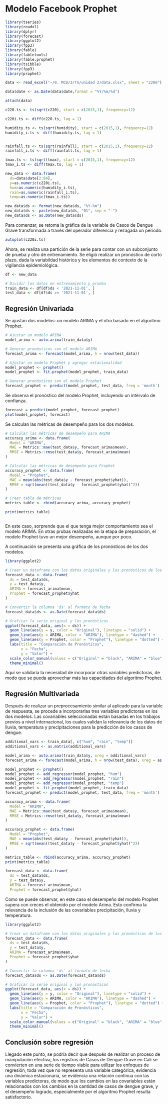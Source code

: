 # Modelo Facebook Prophet

```r

library(tseries)
library(readxl)
library(dplyr)
library(forecast)
library(ggplot2)
library(fpp3)
library(fable)
library(fabletools)
library(fable.prophet)
library(tsibble)
library(fpp3)
library(prophet)

```


```r

data <- read_excel("~/0. MCD/3/TS/unidad 2/data.xlsx", sheet = "220m")

data$date <- as.Date(data$date,format = "%Y/%m/%d")

attach(data)

c220.ts <- ts(sqrt(c220), start = c(2015,1), frequency=12)

c220i.ts <- diff(c220.ts, lag = 1)

```


```r

humidity.ts <- ts(sqrt(humidity), start = c(2015,1), frequency=12)
humidity_i.ts <- diff(humidity.ts, lag = 1)


rainfall.ts <- ts(sqrt(rainfall), start = c(2015,1), frequency=12)
rainfall_i.ts <- diff(rainfall.ts, lag = 1)

tmax.ts <- ts(sqrt(tmax), start = c(2015,1), frequency=12)
tmax_i.ts <- diff(tmax.ts, lag = 1)

```


```r

new_data <- data.frame(
  ds=data$date[2:84], 
  y=as.numeric(c220i.ts), 
  hum=as.numeric(humidity_i.ts), 
  rain=as.numeric(rainfall_i.ts), 
  temp=as.numeric(tmax_i.ts))

```


```r

new_data$ds <- format(new_data$ds, "%Y-%m")
new_data$ds <- paste(new_data$ds, "01", sep = "-")
new_data$ds <- as.Date(new_data$ds)

```



Para comenzar, se retoma la gráfica de la variable de Casos de Dengue Grave transformada a través del operador diferencia y rezagada un periodo.


```r

autoplot(c220i.ts)

```

Ahora, se realiza una partición de la serie para contar con un subconjunto de prueba y otro de entrenamiento. Se eligió realizar un pronóstico de corto plazo, dada la variabildad histórica y los elementos de contexto de la vigilancia epidemiológica.

```r

df <- new_data

# Dividir los datos en entrenamiento y prueba
train_data <- df[df$ds < '2021-11-01', ]  
test_data <- df[df$ds >= '2021-11-01', ] 

```


## Regresión Univariada

Se ajustan dos modelos: un modelo ARIMA y el otro basado en el algoritmo Prophet.

```r

# Ajustar un modelo ARIMA
model_arima <- auto.arima(train_data$y)

# Generar pronósticos con el modelo ARIMA
forecast_arima <- forecast(model_arima, h = nrow(test_data))

# Ajustar un modelo Prophet y agregar estacionalidad
model_prophet <- prophet()
model_prophet <- fit.prophet(model_prophet, train_data)

# Generar pronósticos con el modelo Prophet
forecast_prophet <- predict(model_prophet, test_data, freq = 'month')

```

Se observa el pronóstico del modelo Prophet, incluyendo un intérvalo de confianza.

```r
forecast = predict(model_prophet, forecast_prophet)
plot(model_prophet, forecast)
```

Se calculan las métricas de desempeño para los dos modelos.


```r


# Calcular las métricas de desempeño para ARIMA
accuracy_arima <- data.frame(
  Model = "ARIMA",
  MAE = Metrics::mae(test_data$y, forecast_arima$mean),
  RMSE = Metrics::rmse(test_data$y, forecast_arima$mean)
)

# Calcular las métricas de desempeño para Prophet
accuracy_prophet <- data.frame(
  Model = "Prophet",
  MAE = mean(abs(test_data$y - forecast_prophet$yhat)),
  RMSE = sqrt(mean((test_data$y - forecast_prophet$yhat)^2))
)

# Crear tabla de métricas
metrics_table <- rbind(accuracy_arima, accuracy_prophet)

print(metrics_table)



```

En este caso, sorprende que el que tenga mejor comportamiento sea el modelo ARIMA. En otras prubas realizadas en la etapa de preparación, el modelo Prophet tuvo un mejor desempeño, aunque por poco.


A continuación se presenta una gráfica de los pronósticos de los dos modelos.

```r

library(ggplot2)

# Crear un dataframe con los datos originales y los pronósticos de los dos modelos
forecast_data <- data.frame(
  ds = test_data$ds,
  y = test_data$y,
  ARIMA = forecast_arima$mean,
  Prophet = forecast_prophet$yhat
)

# Convertir la columna 'ds' al formato de fecha
forecast_data$ds <- as.Date(forecast_data$ds)

# Graficar la serie original y los pronósticos
ggplot(forecast_data, aes(x = ds)) +
  geom_line(aes(y = y, color = "Original"), linetype = "solid") +
  geom_line(aes(y = ARIMA, color = "ARIMA"), linetype = "dashed") +
  geom_line(aes(y = Prophet, color = "Prophet"), linetype = "dotted") +
  labs(title = "Comparación de Pronósticos",
       x = "Fecha",
       y = "Valor") +
  scale_color_manual(values = c("Original" = "black", "ARIMA" = "blue", "Prophet" = "red")) +
  theme_minimal()


```

Aquí se validaría la necesidad de incorporar otras variables predictoras, de modo que se pueda aprovechar más las capacidades del algoritmo Prophet.




## Regresión Multivariada

Después de realizar un preprocesamiento similar al aplicado para la variable de respuesta, se procede a incorporarlas tres variables predictoras en los dos modelos. Las covariables seleccionadas están basadas en los trabajos previos a nivel internacional, los cuales validan la relevancia de los datos de lluvia, temperatura y precipitaciones para la predicción de los casos de dengue.


```r
additional_vars <- train_data[, c("hum", "rain", "temp")]
additional_vars <- as.matrix(additional_vars)

model_arima <- auto.arima(train_data$y, xreg = additional_vars)
forecast_arima <- forecast(model_arima, h = nrow(test_data), xreg = as.matrix(test_data[, c("hum", "rain", "temp")]))
```


```r
model_prophet <- prophet()
model_prophet <- add_regressor(model_prophet, "hum")
model_prophet <- add_regressor(model_prophet, "rain")
model_prophet <- add_regressor(model_prophet, "temp")
model_prophet <- fit.prophet(model_prophet, train_data)
forecast_prophet <- predict(model_prophet, test_data, freq = 'month')
```

```r

accuracy_arima <- data.frame(
  Model = "ARIMA",
  MAE = Metrics::mae(test_data$y, forecast_arima$mean),
  RMSE = Metrics::rmse(test_data$y, forecast_arima$mean)
)

accuracy_prophet <- data.frame(
  Model = "Prophet",
  MAE = mean(abs(test_data$y - forecast_prophet$yhat)),
  RMSE = sqrt(mean((test_data$y - forecast_prophet$yhat)^2))
)

```


```r

metrics_table <- rbind(accuracy_arima, accuracy_prophet)
print(metrics_table)

forecast_data <- data.frame(
  ds = test_data$ds,
  y = test_data$y,
  ARIMA = forecast_arima$mean,
  Prophet = forecast_prophet$yhat)

```

Como se puede observar, en este caso el desempeño del modelo Prophet supera con creces el obtenido por el modelo Arima. Esto confirma la relevancia de la inclusión de las covariables precipitación, lluvia y temperatura.



```r

library(ggplot2)

# Crear un dataframe con los datos originales y los pronósticos de los dos modelos
forecast_data <- data.frame(
  ds = test_data$ds,
  y = test_data$y,
  ARIMA = forecast_arima$mean,
  Prophet = forecast_prophet$yhat
)

# Convertir la columna 'ds' al formato de fecha
forecast_data$ds <- as.Date(forecast_data$ds)

# Graficar la serie original y los pronósticos
ggplot(forecast_data, aes(x = ds)) +
  geom_line(aes(y = y, color = "Original"), linetype = "solid") +
  geom_line(aes(y = ARIMA, color = "ARIMA"), linetype = "dashed") +
  geom_line(aes(y = Prophet, color = "Prophet"), linetype = "dotted") +
  labs(title = "Comparación de Pronósticos",
       x = "Fecha",
       y = "Valor") +
  scale_color_manual(values = c("Original" = "black", "ARIMA" = "blue", "Prophet" = "red")) +
  theme_minimal()
```



## Conclusión sobre regresión

Llegado este punto, se podría decir que después de realizar un proceso de manipulación efectiva, los registros de Casos de Dengue Grave en Cali se convierten en una serie de tiempo viable para utilizar los enfoques de regresión, toda vez que no representa una variable categórica, evidencia una dinámica estacionaria, se evidencia una relación continua con las variables predictoras, de modo que los cambios en las covariables están relacionados con los cambios en la cantidad de casos de dengue grave, y el desempeño logrado, especialmente por el algoritmo Prophet resulta satisfactorio.